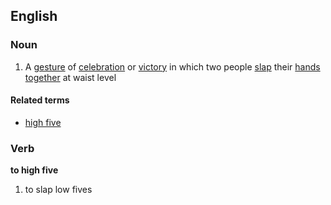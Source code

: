 ==English==
===Noun===
{{en-noun|sg=[[low]] [[five]]}}

# A [[gesture]] of [[celebration]] or [[victory]] in which two people [[slap]] their [[hand]]s [[together]] at waist level

====Related terms====
*[[high five]]

===Verb===
'''to high five'''
# to slap low fives